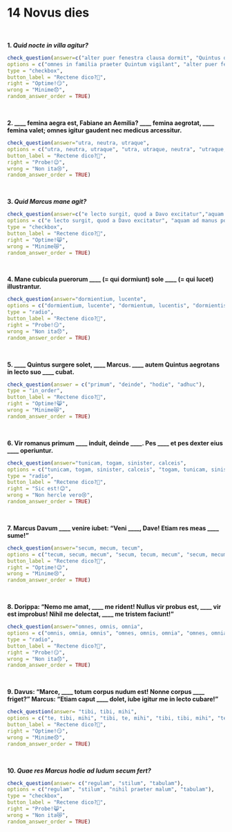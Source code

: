 # 14 Novus dies
</br>

**1. _Quid nocte in villa agitur?_**


```r
check_question(answer=c("alter puer fenestra clausa dormit", "Quintus oculis apertis cubat, is enim non valet"),
options = c("omnes in familia praeter Quintum vigilant", "alter puer fenestra clausa dormit", "gallus totam noctem canit", "Quintus oculis apertis cubat, is enim non valet"),
type = "checkbox",
button_label = "Rectene dico?🤔",
right = "Optime!😏",
wrong = "Minime😞",
random_answer_order = TRUE)
```
</br>

**2. ____ femina aegra est, Fabiane an Aemilia? ____ femina aegrotat, ____ femina valet; omnes igitur gaudent nec medicus arcessitur.**

```r
check_question(answer="utra, neutra, utraque",
options = c("utra, neutra, utraque", "utra, utraque, neutra", "utraque, neutra, utra", "utraque, utra, neutra"),
button_label = "Rectene dico?🤔",
right = "Probe!😉",
wrong = "Non ita😢",
random_answer_order = TRUE)
```
</br>

**3. _Quid Marcus mane agit?_**


```r
check_question(answer=c("e lecto surgit, quod a Davo excitatur","aquam ad manus poscit, quam Davus affert"),
options = c("e lecto surgit, quod a Davo excitatur", "aquam ad manus poscit, quam Davus affert", "nihil aliud praeter faciem lavat; manus enim purae sunt", "corpus totum sordidum in aquam mergit"),
type = "checkbox",
button_label = "Rectene dico?🤔",
right = "Optime!😸",
wrong = "Minime😿",
random_answer_order = TRUE)
```
</br>

**4. Mane cubicula puerorum ____ (= qui dormiunt) sole ____ (= qui lucet) illustrantur.**

```r
check_question(answer="dormientium, lucente",
options = c("dormientium, lucente", "dormientum, lucentis", "dormientis, lucente", "dormientorum, lucento"),
type = "radio",
button_label = "Rectene dico?🤔",
right = "Probe!😏",
wrong = "Non ita😞",
random_answer_order = TRUE)
```
</br>

**5. ____ Quintus surgere solet, ____ Marcus. ____ autem Quintus aegrotans in lecto suo ____ cubat.**

```r
check_question(answer = c("primum", "deinde", "hodie", "adhuc"),
type = "in_order",
button_label = "Rectene dico?🤔",
right = "Optime!😸",
wrong = "Minime😿",
random_answer_order = TRUE)
```
</br>

**6. Vir romanus primum ____ induit, deinde ____. Pes ____ et pes dexter eius ____ operiuntur.**

```r
check_question(answer="tunicam, togam, sinister, calceis",
options = c("tunicam, togam, sinister, calceis", "togam, tunicam, sinister, calceis", "tunicam, togam, sinistra, calceis", "tunicam, togam, sinister, calceo"),
type = "radio",
button_label = "Rectene dico?🤔",
right = "Sic est!😉",
wrong = "Non hercle vero😢",
random_answer_order = TRUE)
```
</br>

**7. Marcus Davum ____ venire iubet: "Veni ____, Dave! Etiam res meas ____ sume!"**

```r
check_question(answer="secum, mecum, tecum",
options = c("tecum, secum, mecum", "secum, tecum, mecum", "secum, mecum, tecum", "tecum, mecum, secum"),
button_label = "Rectene dico?🤔",
right = "Optime!😉",
wrong = "Minime😢",
random_answer_order = TRUE)
```
</br>

**8. Dorippa: "Nemo me amat, ____ me rident! Nullus vir probus est, ____ vir est improbus! Nihil me delectat, ____ me tristem faciunt!"**

```r
check_question(answer="omnes, omnis, omnia",
options = c("omnis, omnia, omnis", "omnes, omnis, omnia", "omnes, omnia, omnis", "omnia, omnes, omnis"),
type = "radio",
button_label = "Rectene dico?🤔",
right = "Probe!😏",
wrong = "Non ita😞",
random_answer_order = TRUE)
```
</br>

**9. Davus: "Marce, ____ totum corpus nudum est! Nonne corpus ____ friget?" Marcus: "Etiam caput ____ dolet, iube igitur me in lecto cubare!"**

```r
check_question(answer= "tibi, tibi, mihi",
options = c("te, tibi, mihi", "tibi, te, mihi", "tibi, tibi, mihi", "te, tibi, me"),
button_label = "Rectene dico?🤔",
right = "Optime!😏",
wrong = "Minime😞",
random_answer_order = TRUE)
```
</br>

**10. _Quae res Marcus hodie ad ludum secum fert?_**

```r
check_question(answer= c("regulam", "stilum", "tabulam"),
options = c("regulam", "stilum", "nihil praeter malum", "tabulam"),
type = "checkbox",
button_label = "Rectene dico?🤔",
right = "Probe!😸",
wrong = "Non ita😿",
random_answer_order = TRUE)
```
</br>



